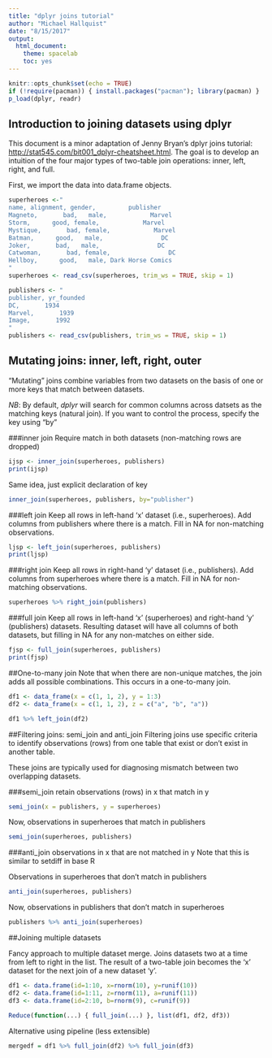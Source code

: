 ```yaml
---
title: "dplyr joins tutorial"
author: "Michael Hallquist"
date: "8/15/2017"
output:
  html_document:
    theme: spacelab
    toc: yes
---
```


```r
knitr::opts_chunk$set(echo = TRUE)
if (!require(pacman)) { install.packages("pacman"); library(pacman) }
p_load(dplyr, readr)
```
## Introduction to joining datasets using dplyr

This document is a minor adaptation of Jenny Bryan's dplyr joins tutorial: <http://stat545.com/bit001_dplyr-cheatsheet.html>. The goal is to develop an intuition of the four major types of two-table join operations: inner, left, right, and full.

First, we import the data into data.frame objects.
```r

superheroes <-"
name, alignment, gender,         publisher
Magneto,       bad,   male,            Marvel
Storm,      good, female,            Marvel
Mystique,       bad, female,            Marvel
Batman,      good,   male,                DC
Joker,       bad,   male,                DC
Catwoman,       bad, female,                DC
Hellboy,      good,   male, Dark Horse Comics
"
superheroes <- read_csv(superheroes, trim_ws = TRUE, skip = 1)

publishers <- "
publisher, yr_founded
DC,       1934
Marvel,       1939
Image,       1992
"
publishers <- read_csv(publishers, trim_ws = TRUE, skip = 1)
```

## Mutating joins: inner, left, right, outer

"Mutating" joins combine variables from two datasets on the basis of one or more keys that match between datasets.

*NB*: By default, *dplyr* will search for common columns across datsets as the matching
keys (natural join). If you want to control the process, specify the key using "by"

###inner join
Require match in both datasets (non-matching rows are dropped)
```r
ijsp <- inner_join(superheroes, publishers)
print(ijsp)
```

Same idea, just explicit declaration of key
```r
inner_join(superheroes, publishers, by="publisher")
```

###left join
Keep all rows in left-hand 'x' dataset (i.e., superheroes). Add columns from publishers where
there is a match. Fill in NA for non-matching observations.

```r
ljsp <- left_join(superheroes, publishers)
print(ljsp)
```

###right join
Keep all rows in right-hand 'y' dataset (i.e., publishers). Add columns from superheroes where
there is a match. Fill in NA for non-matching observations.
```r
superheroes %>% right_join(publishers)
```

###full join
Keep all rows in left-hand 'x' (superheroes) and right-hand 'y' (publishers) datasets. 
Resulting dataset will have all columns of both datasets, but filling in
NA for any non-matches on either side.
```r
fjsp <- full_join(superheroes, publishers)
print(fjsp)
```

##One-to-many join
Note that when there are non-unique matches, the join adds all possible combinations.
This occurs in a one-to-many join.
```r
df1 <- data_frame(x = c(1, 1, 2), y = 1:3)
df2 <- data_frame(x = c(1, 1, 2), z = c("a", "b", "a"))

df1 %>% left_join(df2)
```

##Filtering joins: semi_join and anti_join
Filtering joins use specific criteria to identify observations (rows) from one table that exist or don't exist in another table.

These joins are typically used for diagnosing mismatch between two overlapping datasets.

###semi_join
retain observations (rows) in x that match in y
```r
semi_join(x = publishers, y = superheroes)
```

Now, observations in superheroes that match in publishers
```r
semi_join(superheroes, publishers)
```

###anti_join
observations in x that are not matched in y
Note that this is similar to setdiff in base R

Observations in superheroes that don't match in publishers
```r
anti_join(superheroes, publishers)
```

Now, observations in publishers that don't match in superheroes
```r
publishers %>% anti_join(superheroes)
```

##Joining multiple datasets

Fancy approach to multiple dataset merge. Joins datasets two at a time from left to right in the list. The result of a two-table join becomes the 'x' dataset for the next join of a new dataset 'y'.

```r
df1 <- data.frame(id=1:10, x=rnorm(10), y=runif(10))
df2 <- data.frame(id=1:11, z=rnorm(11), a=runif(11))
df3 <- data.frame(id=2:10, b=rnorm(9), c=runif(9))

Reduce(function(...) { full_join(...) }, list(df1, df2, df3))
```

Alternative using pipeline (less extensible)
```r
mergedf = df1 %>% full_join(df2) %>% full_join(df3)
```